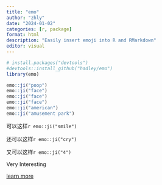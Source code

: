 ---
title: "emo"
author: "zhly"
date: "2024-01-02"
categories: [r, package]
format: html
description: "Easily insert emoji into R and RMarkdown"
editor: visual
---

```{r}
# install.packages("devtools")
#devtools::install_github("hadley/emo")
library(emo)
```

```{r}
emo::ji("poop")
emo::ji("face")
emo::ji("face")
emo::ji("face")
emo::ji("american")
emo::ji("amusement park")
```

可以这样`r emo::ji("smile")`

还可以这样`r emo::ji("cry")`

又可以这样`r emo::ji("4")`

Very Interesting

[learn more](https://github.com/hadley/emo)
